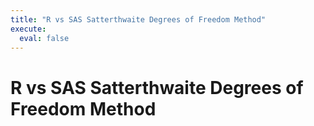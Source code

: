 ```yaml
---
title: "R vs SAS Satterthwaite Degrees of Freedom Method"
execute:
  eval: false
---
```


# R vs SAS Satterthwaite Degrees of Freedom Method
